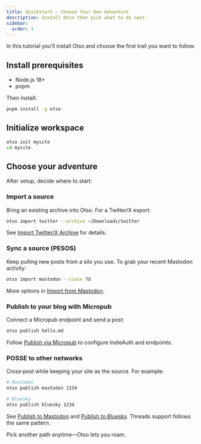 ```yaml
---
title: Quickstart — Choose Your Own Adventure
description: Install Otso then pick what to do next.
sidebar:
  order: 1
---
```


In this tutorial you’ll install Otso and choose the first trail you want to follow.

## Install prerequisites

- Node.js 18+
- pnpm

Then install:

```bash
pnpm install -g otso
```

## Initialize workspace

```bash
otso init mysite
cd mysite
```

## Choose your adventure

After setup, decide where to start:

### Import a source

Bring an existing archive into Otso. For a Twitter/X export:

```bash
otso import twitter --archive ~/Downloads/twitter
```

See [Import Twitter/X Archive](/how-to/import-twitter-archives/) for details.

### Sync a source (PESOS)

Keep pulling new posts from a silo you use. To grab your recent Mastodon activity:

```bash
otso import mastodon --since 7d
```

More options in [Import from Mastodon](/how-to/import-mastodon/).

### Publish to your blog with Micropub

Connect a Micropub endpoint and send a post:

```bash
otso publish hello.md
```

Follow [Publish via Micropub](/how-to/publish-micropub/) to configure IndieAuth and endpoints.

### POSSE to other networks

Cross‑post while keeping your site as the source. For example:

```bash
# Mastodon
otso publish mastodon 1234

# Bluesky
otso publish bluesky 1234
```

See [Publish to Mastodon](/how-to/publish-mastodon/) and [Publish to Bluesky](/how-to/publish-bluesky/). Threads support follows the same pattern.

Pick another path anytime—Otso lets you roam.
